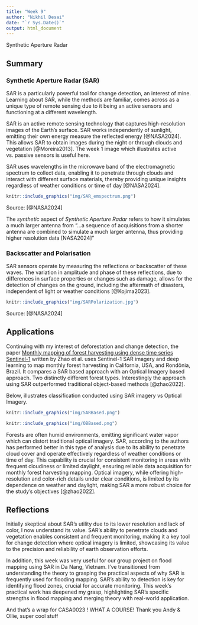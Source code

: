 ```yaml
---
title: "Week 9"
author: "Nikhil Desai"
date: "`r Sys.Date()`"
output: html_document
---
```


Synthetic Aperture Radar

## Summary

### Synthetic Aperture Radar (SAR)

SAR is a particularly powerful tool for change detection, an interest of mine. Learning about SAR, while the methods are familiar, comes across as a unique type of remote sensing due to it being an active sensors and functioning at a different wavelength.

SAR is an active remote sensing technology that captures high-resolution images of the Earth's surface. SAR works independently of sunlight, emitting their own energy measure the reflected energy [@NASA2024]. This allows SAR to obtain images during the night or through clouds and vegetation [@Moreira2013]. The week 1 image which illustrates active vs. passive sensors is useful here.

SAR uses wavelengths in the microwave band of the electromagnetic spectrum to collect data, enabling it to penetrate through clouds and interact with different surface materials, thereby providing unique insights regardless of weather conditions or time of day [@NASA2024].

```r
knitr::include_graphics("img/SAR_emspectrum.png")
```

Source: [@NASA2024]

The *synthetic* aspect of *Synthetic Aperture Radar* refers to how it simulates a much larger antenna from "...a sequence of acquisitions from a shorter antenna are combined to simulate a much larger antenna, thus providing higher resolution data \[NASA2024\]"

### Backscatter and Polarisation

SAR sensors operate by measuring the reflections or backscatter of these waves. The variation in amplitude and phase of these reflections, due to differences in surface properties or changes such as damage, allows for the detection of changes on the ground, including the aftermath of disasters, independent of light or weather conditions [@Kojima2023].

```r
knitr::include_graphics("img/SARPolarization.jpg")
```

Source: [@NASA2024]

## Applications

Continuing with my interest of deforestation and change detection, the paper [Monthly mapping of forest harvesting using dense time series Sentinel-1](https://www.sciencedirect.com/science/article/pii/S0034425721005423?ref=pdf_download&fr=RR-2&rr=867ebe162eda79c0) written by Zhao et al. uses Sentinel-1 SAR imagery and deep learning to map monthly forest harvesting in California, USA, and Rondônia, Brazil. It compares a SAR based approach with an Optical Imagery based approach. Two distinctly different forest types. Interestingly the approach using SAR outperformed traditional object-based methods [@zhao2022].

Below, illustrates classification conducted using SAR imagery vs Optical Imagery.

```r
knitr::include_graphics("img/SARBased.png")
```

```r
knitr::include_graphics("img/OBBased.png")
```

Forests are often humid environments, emitting significant water vapor which can distort traditional optical imagery. SAR, according to the authors has performed better in this type of analysis due to its ability to penetrate cloud cover and operate effectively regardless of weather conditions or time of day. This capability is crucial for consistent monitoring in areas with frequent cloudiness or limited daylight, ensuring reliable data acquisition for monthly forest harvesting mapping. Optical imagery, while offering high-resolution and color-rich details under clear conditions, is limited by its dependence on weather and daylight, making SAR a more robust choice for the study's objectives [@zhao2022].

## Reflections

Initially skeptical about SAR's utility due to its lower resolution and lack of color, I now understand its value. SAR's ability to penetrate clouds and vegetation enables consistent and frequent monitoring, making it a key tool for change detection where optical imagery is limited, showcasing its value to the precision and reliability of earth observation efforts.

In addition, this week was very useful for our group project on flood mapping using SAR in Da Nang, Vietnam. I've transitioned from understanding the theory to grasping the practical aspects of why SAR is frequently used for flooding mapping. SAR's ability to detection is key for identifying flood zones, crucial for accurate monitoring. This week's practical work has deepened my grasp, highlighting SAR's specific strengths in flood mapping and merging theory with real-world application.

And that's a wrap for CASA0023 ! WHAT A COURSE! Thank you Andy & Ollie, super cool stuff
